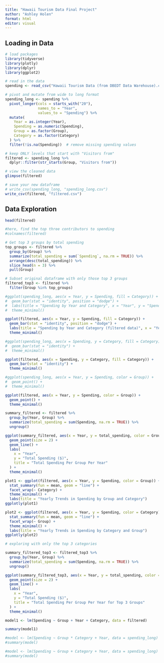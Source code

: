 ```yaml
---
title: "Hawaii Tourism Data Final Project"
author: "Ashley Holen"
format: html
editor: visual
---
```


## Loading in Data

```r
# load packages
library(tidyverse)
library(plotly)
library(dplyr)
library(ggplot2)
```

```r
# read in the data
spending <- read_csv("Hawaii Tourism Data (from DBEDT Data Warehouse).csv")
```

```r
# pivot and mutate from wide to long format
spending_long <- spending %>%
  pivot_longer(cols = starts_with("20"),
               names_to = "Year",
               values_to = "Spending") %>%
  mutate(
    Year = as.integer(Year),
    Spending = as.numeric(Spending),
    Group = as.factor(Group),
    Category = as.factor(Category)
  ) %>%
  filter(!is.na(Spending))  # remove missing spending values

# keep ONLY levels that start with "Visitors from"
filtered <- spending_long %>%
  dplyr::filter(str_starts(Group, "Visitors from"))
```

```r
# view the cleaned data
glimpse(filtered)
```

```r
# save your new dataframe
# write_csv(spending_long, "spending_long.csv")
write_csv(filtered, "filtered.csv")
```

## Data Exploration

```r
head(filtered)
```

```r
#here, find the top three contributors to spending
#colnames(filtered)

# Get top 3 groups by total spending
top_groups <- filtered %>%
  group_by(Group) %>%
  summarize(total_spending = sum(`Spending`, na.rm = TRUE)) %>%
  arrange(desc(total_spending)) %>%
  slice_head(n = 3) %>%
  pull(Group)

# Subset original dataframe with only those top 3 groups
filtered_top3 <- filtered %>%
  filter(Group %in% top_groups)
```

```r
#ggplot(spending_long, aes(x = Year, y = Spending, fill = Category)) +
#  geom_bar(stat = "identity", position = "dodge") +
#  labs(title = "Spending by Year and Category", x = "Year", y = "Spending") +
#  theme_minimal()

ggplot(filtered, aes(x = Year, y = Spending, fill = Category)) +
  geom_bar(stat = "identity", position = "dodge") +
  labs(title = "Spending by Year and Category (filtered data)", x = "Year", y = "Spending") +
  theme_minimal()
```

```r
#ggplot(spending_long, aes(x = Spending, y = Category, fill = Category)) +
#  geom_bar(stat = "identity") +
#  theme_minimal()

ggplot(filtered, aes(x = Spending, y = Category, fill = Category)) +
  geom_bar(stat = "identity") +
  theme_minimal()
```

```r
#ggplot(spending_long, aes(x = Year, y = Spending, color = Group)) +
#  geom_point() +
#  theme_minimal()

ggplot(filtered, aes(x = Year, y = Spending, color = Group)) +
  geom_point() +
  theme_minimal()
```

```r
summary_filtered <- filtered %>%
  group_by(Year, Group) %>%
  summarize(total_spending = sum(Spending, na.rm = TRUE)) %>%
  ungroup()

ggplot(summary_filtered, aes(x = Year, y = total_spending, color = Group)) +
  geom_point(size = 2) +
  geom_line() +
  labs(
    x = "Year",
    y = "Total Spending ($)",
    title = "Total Spending Per Group Per Year"
  ) +
  theme_minimal() 
```

```r
plot1 <- ggplot(filtered, aes(x = Year, y = Spending, color = Group)) +
  stat_summary(fun = mean, geom = "line") +
  facet_wrap(~ Category) +
  theme_minimal() +
  labs(title = "Yearly Trends in Spending by Group and Category")
ggplotly(plot1)

plot2 <- ggplot(filtered, aes(x = Year, y = Spending, color = Category)) +
  stat_summary(fun = mean, geom = "line") +
  facet_wrap(~ Group) +
  theme_minimal() +
  labs(title = "Yearly Trends in Spending by Category and Group")
ggplotly(plot2)
```

```r
# exploring with only the top 3 categories 

summary_filtered_top3 <- filtered_top3 %>%
  group_by(Year, Group) %>%
  summarize(total_spending = sum(Spending, na.rm = TRUE)) %>%
  ungroup()

ggplot(summary_filtered_top3, aes(x = Year, y = total_spending, color = Group)) +
  geom_point(size = 2) +
  geom_line() +
  labs(
    x = "Year",
    y = "Total Spending ($)",
    title = "Total Spending Per Group Per Year for Top 3 Groups"
  ) +
  theme_minimal() 
```

```r
model1 <- lm(Spending ~ Group + Year + Category, data = filtered)

summary(model1)
```

```r
#model <- lm(Spending ~ Group * Category + Year, data = spending_long) 
#summary(model)
```

```r
#model <- lm(Spending ~ Group + Category + Year, data = spending_long) 
#summary(model)
```
